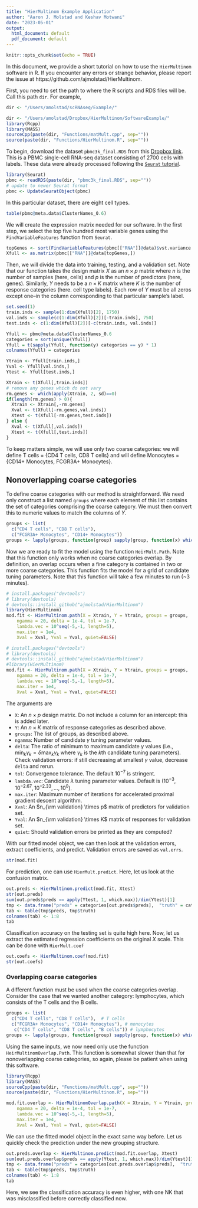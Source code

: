 ```yaml
---
title: "HierMultinom Example Application"
author: "Aaron J. Molstad and Keshav Motwani"
date: "2023-05-01"
output:
  html_document: default
  pdf_document: default
---
```


```r
knitr::opts_chunk$set(echo = TRUE)
```
In this document, we provide a short tutorial on how to use the $\texttt{HierMultinom}$ software in R. If you encounter any errors or strange behavior, please report the issue at https://github.com/ajmolstad/HierMultinom. 

First, you need to set the path to where the R scripts and RDS files will be. Call this path $\texttt{dir}$. For example, 
```r
dir <- "/Users/amolstad/scRNAseq/Example/"
```
```r
dir <- "/Users/amolstad/Dropbox/HierMultinom/SoftwareExample/"
library(Rcpp)
library(MASS)
sourceCpp(paste(dir, "Functions/matMult.cpp", sep=""))
source(paste(dir, "Functions/HierMultinom.R", sep=""))
```

To begin, download the dataset $\texttt{pbmc3k_final.RDS}$ from this [Dropbox link](https://www.dropbox.com/s/kwd3kcxkmpzqg6w/pbmc3k_final.rds?dl=0). This is a PBMC single-cell RNA-seq dataset consisting of 2700 cells with labels. These data were already processed following the  [$\texttt{Seurat}$ tutorial](https://satijalab.org/seurat/articles/pbmc3k_tutorial.html). 
```r
library(Seurat)
pbmc <- readRDS(paste(dir, "pbmc3k_final.RDS", sep=""))
# update to newer Seurat format
pbmc <- UpdateSeuratObject(pbmc)
```

In this particular dataset, there are eight cell types.
```r
table(pbmc@meta.data$ClusterNames_0.6)
```

We will create the expression matrix needed for our software. In the first step, we select the top five hundred most variable genes using the $\texttt{FindVariableFeatures}$ function from $\texttt{Seurat}$. 
```r
topGenes <- sort(FindVariableFeatures(pbmc[["RNA"]]@data)$vst.variance.standardized, decreasing=TRUE, index=TRUE)$ix[1:500]
Xfull <- as.matrix(pbmc[["RNA"]]@data[topGenes,])
```

Then, we will divide the data into training, testing, and a validation set.  Note that our function takes the design matrix $X$ as an $n \times p$ matrix where $n$ is the number of samples (here, cells) and $p$ is the number of predictors (here, genes). Similarly, $Y$ needs to be a $n \times K$ matrix where $K$ is the number of response categories (here. cell type labels). Each row of $Y$ must be all zeros except one--in the column corresponding to that particular sample's label.
```r
set.seed(1)
train.inds <- sample(1:dim(Xfull)[2], 1750)
val.inds <- sample(c(1:dim(Xfull)[2])[-train.inds], 750)
test.inds <- c(1:dim(Xfull)[2])[-c(train.inds, val.inds)]

Yfull <- pbmc@meta.data$ClusterNames_0.6
categories = sort(unique(Yfull))
Yfull = t(sapply(Yfull, function(y) categories == y) * 1)
colnames(Yfull) = categories

Ytrain <- Yfull[train.inds,]
Yval <- Yfull[val.inds,]
Ytest <- Yfull[test.inds,]

Xtrain <- t(Xfull[,train.inds])
# remove any genes which do not vary
rm.genes <- which(apply(Xtrain, 2, sd)==0)
if(length(rm.genes) > 0){
  Xtrain <- Xtrain[,-rm.genes]
  Xval <- t(Xfull[-rm.genes,val.inds])
  Xtest <- t(Xfull[-rm.genes,test.inds])
} else {
  Xval <- t(Xfull[,val.inds])
  Xtest <- t(Xfull[,test.inds])
}
```

To keep matters simple, we will use only two coarse categories: we will define T cells = $\{$CD4 T cells, CD8 T cells$\}$ and will define Monocytes = $\{$CD14+ Monocytes, FCGR3A+ Monocytes$\}$.

## Nonoverlapping coarse categories
To define coarse categories with our method is straightforward. We need only construct a list named $\texttt{groups}$ where each element of this list contains the set of categories comprising the coarse category. We must then convert this to numeric values to match the columns of $Y$. 
```r
groups <- list(
  c("CD4 T cells", "CD8 T cells"), 
  c("FCGR3A+ Monocytes", "CD14+ Monocytes"))
groups <- lapply(groups, function(group) sapply(group, function(x) which(categories == x)))
```

Now we are ready to fit the model using the function $\texttt{HeirMult.Path}$. Note that this function only works when no coarse categories overlap. By definition, an overlap occurs when a fine category is contained in two or more coarse categories. This function fits the model for a grid of candidate tuning parameters. Note that this function will take a few minutes to run (~3 minutes). 
```r
# install.packages("devtools")
# library(devtools)
# devtools::install_github("ajmolstad/HierMultinom")
library(HierMultinom)
mod.fit <- HierMultinom.path(X = Xtrain, Y = Ytrain, groups = groups, 
  	ngamma = 20, delta = 1e-4, tol = 1e-7,
  	lambda.vec = 10^seq(-5,-1, length=5), 
  	max.iter = 1e4,
  	Xval = Xval, Yval = Yval, quiet=FALSE)
```
```r
# install.packages("devtools")
# library(devtools)
# devtools::install_github("ajmolstad/HierMultinom")
#library(HierMultinom)
mod.fit <- HierMultinom.path(X = Xtrain, Y = Ytrain, groups = groups, 
  	ngamma = 20, delta = 1e-4, tol = 1e-7,
  	lambda.vec = 10^seq(-5,-1, length=5), 
  	max.iter = 1e4,
  	Xval = Xval, Yval = Yval, quiet=FALSE)
```
The arguments are

  - $\texttt{X}$: An $n \times p$ design matrix. Do not include a column for an intercept: this is added later. 
  - $\texttt{Y}$: An $n \times K$ matrix of response categories as described above.
  - $\texttt{groups}$: The list of groups, as described above. 
  - $\texttt{ngamma}$: Number of candidate $\gamma$ tuning parameter values.
  - $\texttt{delta}$: The ratio of minimum to maximum candidate $\gamma$ values (i.e., $\min_k \gamma_k =  \delta \max_k \gamma_k$ where $\gamma_k$ is the $k$th candidate tuning parameters). Check validation errors: if still decreasing at smallest $\gamma$ value, decrease $\texttt{delta}$ and rerun. 
  - $\texttt{tol}$: Convergence tolerance. The default $10^{-7}$ is stringent. 
  - $\texttt{lambda.vec}$: Candidate $\lambda$ tuning parameter values. Default is  $(10^{-3}, 10^{-2.67}, 10^{-2.33},\dots, 10^{0})$. 
  - $\texttt{max.iter}$: Maximum number of iterations for accelerated proximal gradient descent algorithm. 
  - $\texttt{Xval}$: An $n_{\rm validation} \times p$ matrix of predictors for validation set. 
  - $\texttt{Yval}$: An $n_{\rm validation} \times K$ matrix of responses for validation set. 
  - $\texttt{quiet}$: Should validation errors be printed as they are computed?
  
With our fitted model object, we can then look at the validation errors, extract coefficients, 
and predict. Validation errors are saved as $\texttt{val.errs}$. 
```r
str(mod.fit)
```

For prediction, one can use $\texttt{HierMult.predict}$. Here, let us look at the confusion matrix. 

```r
out.preds <- HierMultinom.predict(mod.fit, Xtest)
str(out.preds)
sum(out.preds$preds == apply(Ytest, 1, which.max))/dim(Ytest)[1]
tmp <- data.frame("preds" = categories[out.preds$preds],  "truth" = categories[apply(Ytest, 1, which.max)])
tab <- table(tmp$preds, tmp$truth)
colnames(tab) <- 1:8
tab
```

Classification accuracy on the testing set is quite high here.  Now, let us extract the estimated regression coefficients on the original $X$ scale. This can be done with  $\texttt{HierMult.coef}$
```r
out.coefs <- HierMultinom.coef(mod.fit)
str(out.coefs)
``` 

### Overlapping coarse categories
A different function must be used when the coarse categories overlap. Consider the case that we wanted another category: lymphocytes, which consists of the T cells and the B cells. 
```r
groups <- list(
  c("CD4 T cells", "CD8 T cells"),  # T cells
  c("FCGR3A+ Monocytes", "CD14+ Monocytes"), # monocytes
   c("CD4 T cells", "CD8 T cells", "B cells")) # lymphocytes
groups <- lapply(groups, function(group) sapply(group, function(x) which(categories == x)))
```

Using the same inputs, we now need only use the function $\texttt{HeirMultinomOverlap.Path}$. This function is somewhat slower than that for nonoverlapping coarse categories, so again, please be patient when using this software. 
```r
library(Rcpp)
library(MASS)
sourceCpp(paste(dir, "Functions/matMult.cpp", sep=""))
source(paste(dir, "Functions/HierMultinom.R", sep=""))
```

```r
mod.fit.overlap <- HierMultinomOverlap.path(X = Xtrain, Y = Ytrain, groups = groups,
  	ngamma = 20, delta = 1e-4, tol = 1e-7,
  	lambda.vec = 10^seq(-5,-1, length=5), 
  	max.iter = 1e4,
  	Xval = Xval, Yval = Yval, quiet=FALSE)
```

We can use the fitted model object in the exact same way before. Let us quickly check the prediction under the new grouping structure. 
```r
out.preds.overlap <- HierMultinom.predict(mod.fit.overlap, Xtest)
sum(out.preds.overlap$preds == apply(Ytest, 1, which.max))/dim(Ytest)[1]
tmp <- data.frame("preds" = categories[out.preds.overlap$preds],  "truth" = categories[apply(Ytest, 1, which.max)])
tab <- table(tmp$preds, tmp$truth)
colnames(tab) <- 1:8
tab
```

Here, we see the classification accuracy is even higher, with one NK that was misclassified before correctly classified now. 